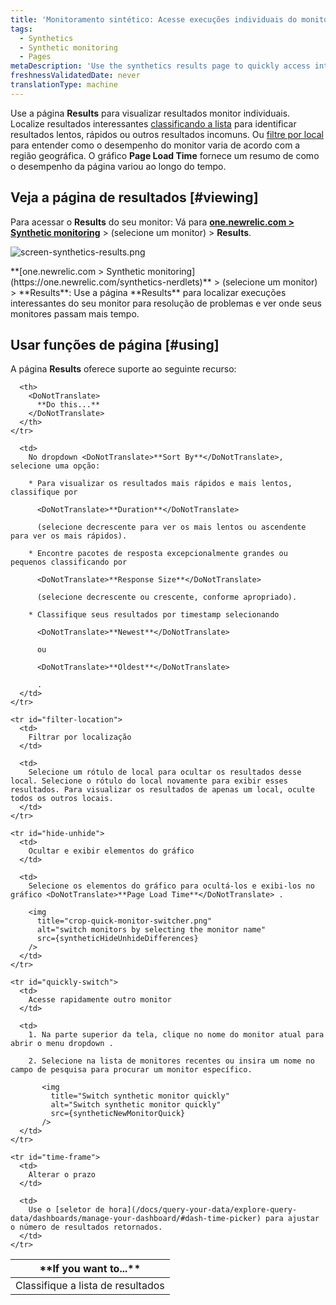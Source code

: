 ```yaml
---
title: 'Monitoramento sintético: Acesse execuções individuais do monitor'
tags:
  - Synthetics
  - Synthetic monitoring
  - Pages
metaDescription: 'Use the synthetics results page to quickly access interesting monitor results, and to sort your results by location and performance.'
freshnessValidatedDate: never
translationType: machine
---
```





Use a página <DoNotTranslate>**Results**</DoNotTranslate> para visualizar resultados monitor individuais. Localize resultados interessantes [classificando a lista](#sort-list) para identificar resultados lentos, rápidos ou outros resultados incomuns. Ou [filtre por local](#filter-location) para entender como o desempenho do monitor varia de acordo com a região geográfica. O gráfico <DoNotTranslate>**Page Load Time**</DoNotTranslate> fornece um resumo de como o desempenho da página variou ao longo do tempo.

## Veja a página de resultados [#viewing]

Para acessar o <DoNotTranslate>**Results**</DoNotTranslate> do seu monitor: Vá para <DoNotTranslate>**[one.newrelic.com > Synthetic monitoring](https://one.newrelic.com/synthetics-nerdlets)**</DoNotTranslate> > (selecione um monitor) > <DoNotTranslate>**Results**</DoNotTranslate>.

<img
  title="screen-synthetics-results.png"
  alt="screen-synthetics-results.png"
  src={syntheticResultsPage}
/>

<figcaption>
  <DoNotTranslate>**[one.newrelic.com > Synthetic monitoring](https://one.newrelic.com/synthetics-nerdlets)**</DoNotTranslate> > (selecione um monitor) > <DoNotTranslate>**Results**</DoNotTranslate>: Use a página <DoNotTranslate>**Results**</DoNotTranslate> para localizar execuções interessantes do seu monitor para resolução de problemas e ver onde seus monitores passam mais tempo.
</figcaption>

## Usar funções de página [#using]

A página <DoNotTranslate>**Results**</DoNotTranslate> oferece suporte ao seguinte recurso:

<table>
  <thead>
    <tr>
      <th width={200}>
        <DoNotTranslate>
          **If you want to...**
        </DoNotTranslate>
      </th>

      <th>
        <DoNotTranslate>
          **Do this...**
        </DoNotTranslate>
      </th>
    </tr>
  </thead>

  <tbody>
    <tr id="sort-list">
      <td>
        Classifique a lista de resultados
      </td>

      <td>
        No dropdown <DoNotTranslate>**Sort By**</DoNotTranslate>, selecione uma opção:

        * Para visualizar os resultados mais rápidos e mais lentos, classifique por

          <DoNotTranslate>**Duration**</DoNotTranslate>

          (selecione decrescente para ver os mais lentos ou ascendente para ver os mais rápidos).

        * Encontre pacotes de resposta excepcionalmente grandes ou pequenos classificando por

          <DoNotTranslate>**Response Size**</DoNotTranslate>

          (selecione decrescente ou crescente, conforme apropriado).

        * Classifique seus resultados por timestamp selecionando

          <DoNotTranslate>**Newest**</DoNotTranslate>

          ou

          <DoNotTranslate>**Oldest**</DoNotTranslate>

          .
      </td>
    </tr>

    <tr id="filter-location">
      <td>
        Filtrar por localização
      </td>

      <td>
        Selecione um rótulo de local para ocultar os resultados desse local. Selecione o rótulo do local novamente para exibir esses resultados. Para visualizar os resultados de apenas um local, oculte todos os outros locais.
      </td>
    </tr>

    <tr id="hide-unhide">
      <td>
        Ocultar e exibir elementos do gráfico
      </td>

      <td>
        Selecione os elementos do gráfico para ocultá-los e exibi-los no gráfico <DoNotTranslate>**Page Load Time**</DoNotTranslate> .

        <img
          title="crop-quick-monitor-switcher.png"
          alt="switch monitors by selecting the monitor name"
          src={syntheticHideUnhideDifferences}
        />
      </td>
    </tr>

    <tr id="quickly-switch">
      <td>
        Acesse rapidamente outro monitor
      </td>

      <td>
        1. Na parte superior da tela, clique no nome do monitor atual para abrir o menu dropdown .

        2. Selecione na lista de monitores recentes ou insira um nome no campo de pesquisa para procurar um monitor específico.

           <img
             title="Switch synthetic monitor quickly"
             alt="Switch synthetic monitor quickly"
             src={syntheticNewMonitorQuick}
           />
      </td>
    </tr>

    <tr id="time-frame">
      <td>
        Alterar o prazo
      </td>

      <td>
        Use o [seletor de hora](/docs/query-your-data/explore-query-data/dashboards/manage-your-dashboard/#dash-time-picker) para ajustar o número de resultados retornados.
      </td>
    </tr>
  </tbody>
</table>